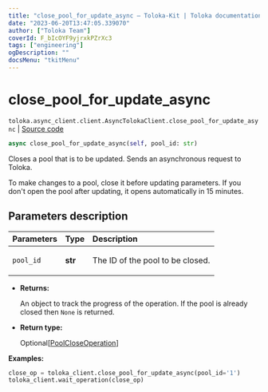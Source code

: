 ```yaml
---
title: "close_pool_for_update_async — Toloka-Kit | Toloka documentation"
date: "2023-06-20T13:47:05.339070"
author: ["Toloka Team"]
coverId: F_bIcOYF9yjrxkPZrXc3
tags: ["engineering"]
ogDescription: ""
docsMenu: "tkitMenu"
---
```


# close_pool_for_update_async

`toloka.async_client.client.AsyncTolokaClient.close_pool_for_update_async` | [Source code](https://github.com/Toloka/toloka-kit/blob/v1.2.0/src/async_client/client.py#L0)

```python
async close_pool_for_update_async(self, pool_id: str)
```

Closes a pool that is to be updated. Sends an asynchronous request to Toloka.

To make changes to a pool, close it before updating parameters.
If you don't open the pool after updating, it opens automatically in 15 minutes.

## Parameters description

| Parameters | Type | Description |
| :----------| :----| :-----------|
`pool_id`|**str**|<p>The ID of the pool to be closed.</p>

* **Returns:**

  An object to track the progress of the operation. If the pool is already closed then `None` is returned.

* **Return type:**

  Optional\[[PoolCloseOperation](/docs/toloka-kit/reference/toloka.client.operations.PoolCloseOperation)\]

**Examples:**

```python
close_op = toloka_client.close_pool_for_update_async(pool_id='1')
toloka_client.wait_operation(close_op)
```